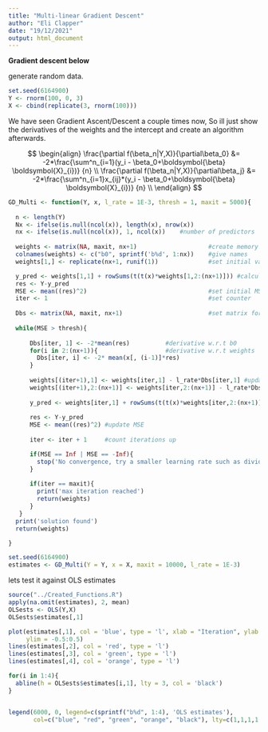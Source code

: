 ```yaml
---
title: "Multi-linear Gradient Descent"
author: "Eli Clapper"
date: "19/12/2021"
output: html_document
---
```



**Gradient descent below**

generate random data.
```r
set.seed(6164900)
Y <- rnorm(100, 0, 3)
X <- cbind(replicate(3, rnorm(100)))
```


We have seen Gradient Ascent/Descent a couple times now, So ill just show the derivatives of the weights and the intercept and create an algorithm afterwards.

$$
\begin{align}
  \frac{\partial f(\beta_n|Y,X)}{\partial\beta_0} &= -2*\frac{\sum^n_{i=1}(y_i - \beta_0+\boldsymbol{\beta} \boldsymbol{X}_{i})} {n} \\
  \frac{\partial f(\beta_n|Y,X)}{\partial\beta_j} &= -2*\frac{\sum^n_{i=1}x_{ij}*(y_i - \beta_0+\boldsymbol{\beta} \boldsymbol{X}_{i})} {n} \\
\end{align}
$$

```r
GD_Multi <- function(Y, x, l_rate = 1E-3, thresh = 1, maxit = 5000){
  
  n <- length(Y)
  Nx <- ifelse(is.null(ncol(x)), length(x), nrow(x))
  nx <- ifelse(is.null(ncol(x)), 1, ncol(x))    #number of predictors
  
  weights <- matrix(NA, maxit, nx+1)                    #create memory for the weights
  colnames(weights) <- c("b0", sprintf('b%d', 1:nx))    #give names
  weights[1,] <- replicate(nx+1, runif(1))              #set initial values

  y_pred <- weights[1,1] + rowSums(t(t(x)*weights[1,2:(nx+1)])) #calculate fitted values using initial weights
  res <- Y-y_pred
  MSE <- mean((res)^2)                                  #set initial MSE with random values
  iter <- 1                                             #set counter
  
  Dbs <- matrix(NA, maxit, nx+1)                        #set matrix for derivatives
  
  while(MSE > thresh){
    
      Dbs[iter, 1] <- -2*mean(res)          #derivative w.r.t b0
      for(i in 2:(nx+1)){                   #derivative w.r.t weights
        Dbs[iter, i] <- -2* mean(x[, (i-1)]*res)
      }
      
      weights[(iter+1),1] <- weights[iter,1] - l_rate*Dbs[iter,1] #update intercept
      weights[(iter+1),2:(nx+1)] <- weights[iter,2:(nx+1)] - l_rate*Dbs[iter, 2:(nx+1)] #update regression coefficient
      
      y_pred <- weights[iter,1] + rowSums(t(t(x)*weights[iter,2:(nx+1)])) #update predicted values
      
      res <- Y-y_pred
      MSE <- mean((res)^2) #update MSE
      
      iter <- iter + 1     #count iterations up

      if(MSE == Inf | MSE == -Inf){
        stop('No convergence, try a smaller learning rate such as dividing the current learning rate by 10')
      }
      
      if(iter == maxit){
        print('max iteration reached')
        return(weights)
      }
   }
  print('solution found')
  return(weights)

}

set.seed(6164900)
estimates <- GD_Multi(Y = Y, x = X, maxit = 10000, l_rate = 1E-3)

```
lets test it against OLS estimates
```r
source("../Created_Functions.R")
apply(na.omit(estimates), 2, mean)
OLSests <- OLS(Y,X)
OLSests$estimates[,1]

```

```r
plot(estimates[,1], col = 'blue', type = 'l', xlab = "Iteration", ylab = 'estimates', main = 'Traceplot Estimates', 
     ylim = -0.5:0.5)
lines(estimates[,2], col = 'red', type = 'l')
lines(estimates[,3], col = 'green', type = 'l')
lines(estimates[,4], col = 'orange', type = 'l')

for(i in 1:4){
  abline(h = OLSests$estimates[i,1], lty = 3, col = 'black')
}


legend(6000, 0, legend=c(sprintf("b%d", 1:4), 'OLS estimates'),
       col=c("blue", "red", "green", "orange", "black"), lty=c(1,1,1,1,3), cex=1)

```



